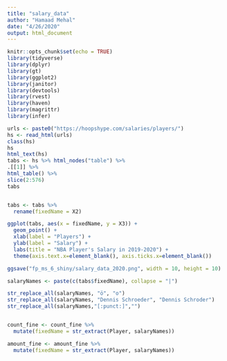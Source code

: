 ```yaml
---
title: "salary_data"
author: "Hamaad Mehal"
date: "4/26/2020"
output: html_document
---
```


```r
knitr::opts_chunk$set(echo = TRUE)
library(tidyverse)
library(dplyr)
library(gt)
library(ggplot2)
library(janitor)
library(devtools)
library(rvest)
library(haven)
library(magrittr)
library(infer)
```

```r
urls <- paste0("https://hoopshype.com/salaries/players/") 
hs <- read_html(urls)
class(hs)
hs
html_text(hs)
tabs <- hs %>% html_nodes("table") %>%
.[[1]] %>%
html_table() %>%
slice(2:576)
tabs


tabs <- tabs %>%
  rename(fixedName = X2)
```

```r
ggplot(tabs, aes(x = fixedName, y = X3)) +
  geom_point() +
  xlab(label = "Players") +
  ylab(label = "Salary") +
  labs(title = "NBA Player's Salary in 2019-2020") +
  theme(axis.text.x=element_blank(), axis.ticks.x=element_blank())

ggsave("fp_ms_6_shiny/salary_data_2020.png", width = 10, height = 10)
```


```r


salaryNames <- paste(c(tabs$fixedName), collapse = "|")

str_replace_all(salaryNames, "ö", "o")
str_replace_all(salaryNames, "Dennis Schroeder", "Dennis Schroder")
str_replace_all(salaryNames,"[:punct:]","")


count_fine <- count_fine %>%
  mutate(fixedName = str_extract(Player, salaryNames))

amount_fine <- amount_fine %>%
  mutate(fixedName = str_extract(Player, salaryNames))
```